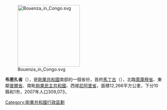 {{coord|04|09|13|S|13|33|00|E|region:CG_type:city|display=title}}

[[Image:Bouenza_in_Congo.svg|200px]]

'''布恩扎省'''（{{lang-fr|Bouenza}}），是[[剛果共和國|剛果共和國]]南部的一個省份，首府[[馬丁古|馬丁古]]（{{lang|fr|Madingou}}），北臨[[萊庫穆省|萊庫穆省]]、東鄰[[普爾省|普爾省]]、南毗[[剛果民主共和國|剛果民主共和國]]、西接[[尼阿里省|尼阿里省]]，面積12,266平方公里，下分10縣和1市，2007年人口309,073，

{{剛果共和國}}

[[Category:剛果共和國行政區劃|Category:剛果共和國行政區劃]]

{{RCongo-stub}}